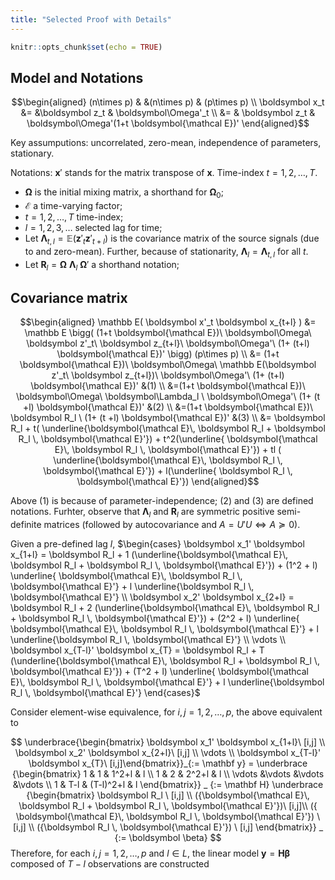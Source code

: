 ```yaml
---
title: "Selected Proof with Details"
---
```


```r
knitr::opts_chunk$set(echo = TRUE)
```

## Model and Notations

$$\begin{aligned} 
(n\times p) & &(n\times p) & (p\times p)
\\ \boldsymbol x_t &= &\boldsymbol z_t & \boldsymbol\Omega'_t
\\ &= & \boldsymbol z_t & \boldsymbol\Omega'(1+t \boldsymbol{\mathcal E})'
\end{aligned}$$

Key assumputions: uncorrelated, zero-mean, independence of parameters, stationary.

Notations: $\boldsymbol x'$ stands for the matrix transpose of $\boldsymbol x$. Time-index $t=1,2,\dots, T$.

- $\boldsymbol \Omega$ is the initial mixing matrix, a shorthand for $\boldsymbol \Omega_0$; 
- $\boldsymbol{\mathcal E}$ a time-varying factor; 
- $t=1,2,\dots, T$ time-index;
- $l=1,2,3,\dots$ selected lag for time;
- Let $\boldsymbol \Lambda_{t,l} = \mathbb E( \boldsymbol z'_t \boldsymbol z'_{t+l})$ is the covariance matrix of the source signals (due to and zero-mean). Further, because of stationarity, $\boldsymbol\Lambda_l = \boldsymbol\Lambda_{t,l}$ for all $t$.
- Let $\boldsymbol R_l = \boldsymbol\Omega\ \boldsymbol\Lambda_l  \ \boldsymbol\Omega'$ a shorthand notation;


## Covariance matrix

$$\begin{aligned} 
\mathbb E( \boldsymbol x'_t \boldsymbol x_{t+l} )
&= \mathbb E \bigg( (1+t \boldsymbol{\mathcal E})\ \boldsymbol\Omega\ \boldsymbol z'_t\ \boldsymbol z_{t+l}\ \boldsymbol\Omega'\ (1+ (t+l) \boldsymbol{\mathcal E})'  \bigg) (p\times p)
\\ &= (1+t \boldsymbol{\mathcal E})\ \boldsymbol\Omega\ \mathbb E(\boldsymbol z'_t\ \boldsymbol z_{t+l})\ \boldsymbol\Omega'\ (1+ (t+l) \boldsymbol{\mathcal E})' &(1)
\\ &=(1+t \boldsymbol{\mathcal E})\ \boldsymbol\Omega\ \boldsymbol\Lambda_l  \ \boldsymbol\Omega'\ (1+ (t +l) \boldsymbol{\mathcal E})' &(2)
\\ &=(1+t \boldsymbol{\mathcal E})\ \boldsymbol R_l  \ (1+ (t +l) \boldsymbol{\mathcal E})' &(3)
\\ &= \boldsymbol R_l + t( \underline{\boldsymbol{\mathcal E}\, \boldsymbol R_l + \boldsymbol R_l \, \boldsymbol{\mathcal E}'}) + t^2(\underline{ \boldsymbol{\mathcal E}\, \boldsymbol R_l \, \boldsymbol{\mathcal E}'}) + tl ( \underline{\boldsymbol{\mathcal E}\, \boldsymbol R_l \, \boldsymbol{\mathcal E}'}) + l(\underline{ \boldsymbol R_l \, \boldsymbol{\mathcal E}'})
\end{aligned}$$

Above (1) is because of parameter-independence; (2) and (3) are defined notations. Furhter, observe that $\boldsymbol\Lambda_l$ and $\boldsymbol R_l$ are symmetric positive semi-definite matrices (followed by autocovariance and $A=U'U \Leftrightarrow A \succeq 0$).

Given a pre-defined lag $l$, $\begin{cases} \boldsymbol x_1' \boldsymbol x_{1+l} = \boldsymbol R_l + 1  (\underline{\boldsymbol{\mathcal E}\, \boldsymbol R_l + \boldsymbol R_l \, \boldsymbol{\mathcal E}'}) + (1^2 + l) \underline{ \boldsymbol{\mathcal E}\, \boldsymbol R_l \, \boldsymbol{\mathcal E}'} + l \underline{\boldsymbol R_l \, \boldsymbol{\mathcal E}'} \\ \boldsymbol x_2' \boldsymbol x_{2+l} = \boldsymbol R_l + 2  (\underline{\boldsymbol{\mathcal E}\, \boldsymbol R_l + \boldsymbol R_l \, \boldsymbol{\mathcal E}'}) + (2^2 + l) \underline{ \boldsymbol{\mathcal E}\, \boldsymbol R_l \, \boldsymbol{\mathcal E}'} + l \underline{\boldsymbol R_l \, \boldsymbol{\mathcal E}'} \\ \vdots \\ \boldsymbol x_{T-l}' \boldsymbol x_{T} = \boldsymbol R_l + T  (\underline{\boldsymbol{\mathcal E}\, \boldsymbol R_l + \boldsymbol R_l \, \boldsymbol{\mathcal E}'}) + (T^2 + l) \underline{ \boldsymbol{\mathcal E}\, \boldsymbol R_l \, \boldsymbol{\mathcal E}'} + l \underline{\boldsymbol R_l \, \boldsymbol{\mathcal E}'} \end{cases}$

Consider element-wise equivalence, for $i,j=1,2,\dots, p$, the above equivalent to

$$
\underbrace{\begin{bmatrix} \boldsymbol x_1' \boldsymbol x_{1+l}\ [i,j] \\ \boldsymbol x_2' \boldsymbol x_{2+l}\ [i,j] \\ \vdots \\ \boldsymbol x_{T-l}' \boldsymbol x_{T}\  [i,j]\end{bmatrix}}_{:= \mathbf y}
= \underbrace {\begin{bmatrix} 1 & 1 & 1^2+l & l \\  1 & 2 & 2^2+l & l \\ \vdots &\vdots &\vdots &\vdots \\  1 & T-l & (T-l)^2+l & l \end{bmatrix}} _ {:= \mathbf H}  
\underbrace {\begin{bmatrix} \boldsymbol R_l \ [i,j] \\ ({\boldsymbol{\mathcal E}\, \boldsymbol R_l + \boldsymbol R_l \, \boldsymbol{\mathcal E}'})\ [i,j]\\ ({ \boldsymbol{\mathcal E}\, \boldsymbol R_l \, \boldsymbol{\mathcal E}'}) \ [i,j] \\ ({\boldsymbol R_l \, \boldsymbol{\mathcal E}'}) \ [i,j] \end{bmatrix}} _ {:= \boldsymbol \beta}
$$
Therefore, for each $i,j = 1,2,\dots, p$ and $l\in L$, the linear model $\mathbf y = \mathbf H \boldsymbol \beta$ composed of $T-l$ observations are constructed
